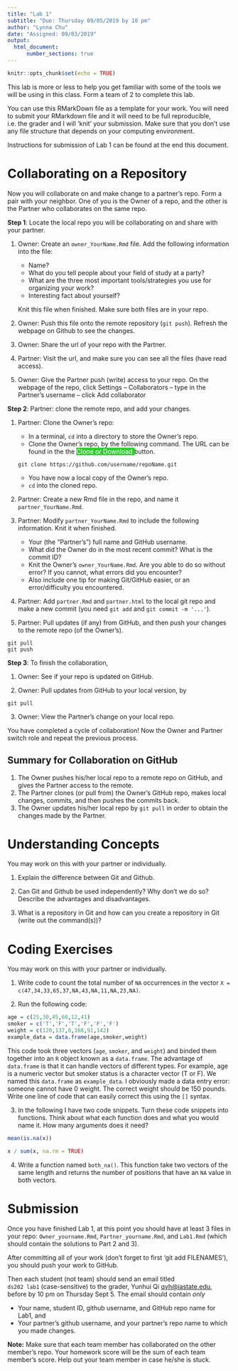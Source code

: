 ```yaml
---
title: "Lab 1"
subtitle: "Due: Thursday 09/05/2019 by 10 pm"
author: "Lynna Chu"
date: "Assigned: 09/03/2019"
output: 
  html_document:
      number_sections: true
---
```


```r
knitr::opts_chunk$set(echo = TRUE)
```

This lab is more or less to help you get familiar with some of the tools we will be using in this class. Form a team of 2 to complete this lab. 

You can use this RMarkDown file as a template for your work. You will need to submit your RMarkdown file and it will need to be full reproducible, i.e. the grader and I will 'knit' your submission. Make sure that you don't use any file structure that depends on your computing environment. 

Instructions for submission of Lab 1 can be found at the end this document. 

# Collaborating on a Repository

Now you will collaborate on and make change to a partner's repo. Form a pair with your neighbor. One of you is the Owner of a repo, and the other is the Partner who collaborates on the same repo.

**Step 1**: Locate the local repo you will be collaborating on and share with your partner. 

1. Owner: Create an `owner_YourName.Rmd` file. Add the following information into the file: 
    - Name? 
    - What do you tell people about your field of study at a party? 
    - What are the three most important tools/strategies you use for organizing your work? 
    - Interesting fact about yourself?
 
     Knit this file when finished. Make sure both files are in your repo. 
  
2. Owner: Push this file onto the remote repository (`git push`). Refresh the webpage on Github to see the changes. 

3. Owner:  Share the url of your repo with the Partner. 

4. Partner: Visit the url, and make sure you can see all the files (have read access). 

5. Owner: Give the Partner push (write) access to your repo. On the webpage of the repo, click Settings -- Collaborators -- type in the Partner's username -- click Add collaborator

**Step 2**: Partner: clone the remote repo, and add your changes.

1. Partner: Clone the Owner's repo:
    - In a terminal, `cd` into a directory to store the Owner's repo.
    - Clone the Owner's repo, by the following command. The URL can be found in the the <span style="background:limegreen; color:white"> Clone or Download </span> button. 
    ```
    git clone https://github.com/username/repoName.git
    ```
        
    - You have now a local copy of the Owner's repo.
    - `cd` into the cloned repo.
    
2. Partner: Create a new Rmd file in the repo, and name it `partner_YourName.Rmd`. 

3. Partner: Modify `partner_YourName.Rmd` to include the following information. Knit it when finished.

   + Your (the "Partner's") full name and GitHub username. 
   + What did the Owner do in the most recent commit? What is the commit ID?
   + Knit the Owner's `owner_YourName.Rmd`. Are you able to do so without error? If you cannot, what errors did you encounter?
   + Also include one tip for making Git/GitHub easier, or an error/difficulty you encountered.

4. Partner: Add `partner.Rmd` and `partner.html` to the local git repo and make a new commit (you need `git add` and `git commit -m '...'`).  

5. Partner: Pull updates (if any) from GitHub, and then push your changes to the remote repo (of the Owner's). 
```
git pull
git push
```

**Step 3**: To finish the collaboration,

1. Owner: See if your repo is updated on GitHub.

2. Owner: Pull updates from GitHub to your local version, by
```
git pull
```

3. Owner: View the Partner's change on your local repo.

You have completed a cycle of collaboration! Now the Owner and Partner switch role and repeat the previous process. 


## Summary for Collaboration on GitHub
1. The Owner pushes his/her local repo  to a  remote repo on GitHub, and gives the Partner access to the remote.
2. The Partner clones (or pull from) the Owner's GitHub repo, makes local changes, commits, and then pushes the commits back.
3. The Owner updates his/her local repo by `git pull` in order to obtain the changes made by the Partner. 

# Understanding Concepts 

You may work on this with your partner or individually. 

  1. Explain the difference between Git and Github.
  
  2. Can Git and Github be used independently? Why don't we do so? Describe the advantages and disadvantages. 

  3. What is a repository in Git and how can you create a repository in Git (write out the command(s))? 

# Coding Exercises 

  You may work on this with your partner or individually. 

  1. Write code to count the total number of `NA` occurrences in the vector `X = c(47,34,33,65,37,NA,43,NA,11,NA,23,NA)`.

  2. Run the following code: 

   ```r
   age = c(25,30,45,60,12,41)
   smoker = c('T','F','T','F','F','F')
   weight = c(120,137,0,168,91,142)
   example_data = data.frame(age,smoker,weight)
   ```
   
  This code took three vectors (`age`, `smoker`, and `weight`) and binded them together into an `R` object known as a 
  `data.frame`. The advantage of `data.frame` is that it can handle vectors of different types. For example, age is a numeric 
    vector but smoker status is a character vector (T or F). We named this `data.frame` as `example_data`. I obviously made a
    data entry error: someone cannot have 0 weight. The correct weight should be 150 pounds. Write one line of code that can
    easily correct this using the `[]` syntax. 


  3. In the following I have two code snippets. Turn these code snippets into functions. Think about what each function does
  and what you would name it. How many arguments does it need? 
  ```r
  mean(is.na(x))

  x / sum(x, na.rm = TRUE)
  ```
  
4. Write a function named `both_na()`. This function take two vectors of the same length and returns the number of positions that have an `NA` value in both vectors. 

# Submission 

Once you have finished Lab 1, at this point you should have at least 3 files in your repo: 
`Owner_yourname.Rmd`, `Partner_yourname.Rmd`, and `Lab1.Rmd` (which should contain the solutions to Part 2 and 3).

After committing all of your work (don't forget to first 'git add FILENAMES'), you should  push your work to GitHub. 

Then each student (not team) should send an email titled  
`ds202 lab1` (case-sensitive) to the grader, Yunhui Qi <qyh@iastate.edu>, before by 10 pm on Thursday Sept 5. The email should contain *only* 

- Your name, student ID, github username, and GitHub repo name for Lab1, and 
- Your partner's github username, and your partner's repo name to which you made changes. 

**Note:**
Make sure that each team member has collaborated on the other member's repo. Your homework score will be the sum of each team member's score. Help out your team member in case he/she is stuck. 